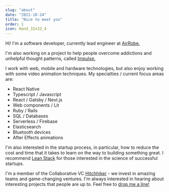 ```yaml
---
slug: "about"
date: "2021-10-24"
title: "Nice to meet you"
order: 1
icon: Hand_32x32_4
---
```


Hi! I'm a software developer, currently lead engineer at [AirRobe.](http://airrobe.com)

I'm also working on a project to help people overcome addictions and unhelpful thought patterns, called [Impulse.](https://impulse.training)

I work with web, mobile and hardware technologies, but also enjoy working with some video animation techniques. My specialties / current focus areas are:

- React Native
- Typescript / Javascript
- React / Gatsby / Next.js
- Web components / Lit
- Ruby / Rails
- SQL / Databases
- Serverless / Firebase
- Elasticsearch
- Bluetooth devices
- After Effects animations

I'm also interested in the startup process, in particular, how to reduce the cost and time that it takes to learn on the way to building something great. I recommend [Lean Stack](https://leanstack.com/) for those interested in the science of successful startups.

I'm a member of the Collaborative VC [Hitchhiker](https://hitchhiker.vc) - we invest in amazing teams and game-changing ventures. I'm always interested in hearing about interesting projects that people are up to. Feel free to [drop me a line!](mailto:hi@michaeldawson.com.au)
